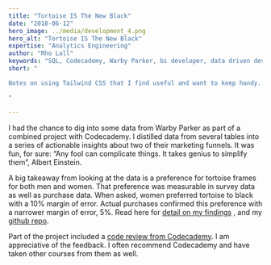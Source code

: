 ```yaml
---
title: "Tortoise IS The New Black"
date: "2018-06-12"
hero_image: ../media/development_4.png
hero_alt: "Tortoise IS The New Black"
expertise: "Analytics Engineering"
author: "Rho Lall"
keywords: "SQL, Codecademy, Warby Parker, bi developer, data driven development"
short: "

Notes on using Tailwind CSS that I find useful and want to keep handy. 

"

---
```


I had the chance to dig into some data from Warby Parker as part of a combined project with Codecademy. 
I distilled data from several tables into a series of actionable insights about two of their marketing funnels. 
It was fun, for sure: “Any fool can complicate things. It takes genius to simplify them”, Albert Einstein.

A big takeaway from looking at the data is a preference for tortoise frames for both men and women. 
That preference was measurable in survey data as well as purchase data. 
When asked, women preferred tortoise to black with a 10% margin of error. 
Actual purchases confirmed this preference with a narrower margin of error, 5%.  Read here for [detail on my findings](https://www.slideshare.net/RhoLall/tortoise-is-the-new-black)
, and my [github repo](https://github.com/Rho-Lall/sql/tree/master/Warby%20Parker%20Codecademy%20-%20Tortoise%20IS%20The%20New%20Black).

Part of the project included a [code review from Codecademy](https://github.com/Rho-Lall/sql/issues/1). I am appreciative of the feedback. 
I often recommend Codecademy and have taken other courses from them as well.
